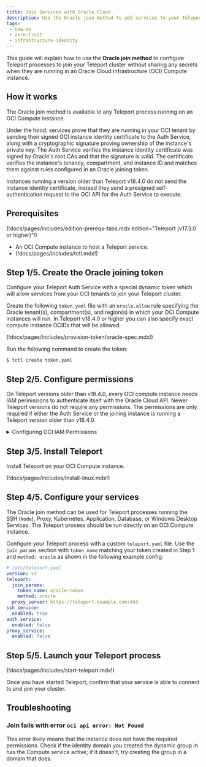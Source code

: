 ```yaml
---
title: Join Services with Oracle Cloud
description: Use the Oracle join method to add services to your Teleport cluster.
tags:
 - how-to
 - zero-trust
 - infrastructure-identity
---
```


This guide will explain how to use the **Oracle join method** to configure
Teleport processes to join your Teleport cluster without sharing any secrets
when they are running in an Oracle Cloud Infrastructure (OCI) Compute instance.

## How it works

The Oracle join method is available to any Teleport process running on an
OCI Compute instance.

Under the hood, services prove that they are running in your OCI tenant by
sending their signed OCI instance identity certificate to the Auth Service,
along with a cryptographic signature proving ownership of the instance's
private key.
The Auth Service verifies the instance identity certificate was signed by
Oracle's root CAs and that the signature is valid.
The certificate verifies the instance's tenancy, compartment, and instance ID
and matches them against rules configured in an Oracle joining token.

Instances running a version older than Teleport v18.4.0 do not send the
instance identity certificate, instead they send a presigned
self-authentication request to the OCI API for the Auth Service to execute.

## Prerequisites

(!docs/pages/includes/edition-prereqs-tabs.mdx edition="Teleport (v17.3.0 or higher)"!)

- An OCI Compute instance to host a Teleport service.
- (!docs/pages/includes/tctl.mdx!)

## Step 1/5. Create the Oracle joining token

Configure your Teleport Auth Service with a special dynamic token which will
allow services from your OCI tenants to join your Teleport cluster.

Create the following `token.yaml` file with an `oracle.allow` rule specifying
the Oracle tenant(s), compartment(s), and region(s) in which your OCI
Compute instances will run.
In Teleport v18.4.0 or higher you can also specify exact compute instance OCIDs
that will be allowed.

(!docs/pages/includes/provision-token/oracle-spec.mdx!)

Run the following command to create the token:

```code
$ tctl create token.yaml
```

## Step 2/5. Configure permissions

On Teleport versions older than v18.4.0, every OCI compute instance needs IAM
permissions to authenticate itself with the Oracle Cloud API.
Newer Teleport versions do not require any permissions.
The permissions are only required if either the Auth Service or the joining
instance is running a Teleport version older than v18.4.0.

<details>
<summary>Configuring OCI IAM Permissions</summary>

### Create a dynamic group

In the OCI console, navigate to
[Identity/Domains](https://cloud.oracle.com/identity/domains).
Select the currently active domain, then select **Dynamic groups**. Click **Create dynamic
group**. Create a group with the following matching rule, assigning 
<Var name="compartment-id" /> to the OCID of the compartment your instance is
in:

```code
Any {instance.compartment.id = '<Var name="compartment-id" />'}
```

![Create dynamic group](../../../img/oracle/oracle-join-dynamic-group@2x.png)

<Admonition type="tip">

To minimize unnecessary permissions, configure your matching rules to match
the rules in the token created in step 1.

</Admonition>

### Add policy to group

In the OCI console, navigate to
[Identity/Domains/Policy](https://cloud.oracle.com/identity/domains/policies).
Click **Create Policy**. Create the following policy, assigning 
<Var name="identity-domain" /> to the name of the selected identity domain:

```code
Allow dynamic-group '<Var name="identity-domain" />'/'join-teleport' to inspect authentication in tenancy
```

![Create policy](../../../img/oracle/oracle-join-policy@2x.png)

</details>

## Step 3/5. Install Teleport

Install Teleport on your OCI Compute instance.

(!docs/pages/includes/install-linux.mdx!)

## Step 4/5. Configure your services

The Oracle join method can be used for Teleport processes running the SSH (`Node`), Proxy,
Kubernetes, Application, Database, or Windows Desktop Services. The Teleport
process should be run directly on an OCI Compute instance.

Configure your Teleport process with a custom `teleport.yaml` file. Use the
`join_params` section with `token_name` matching your token created in Step 1
and `method: oracle` as shown in the following example config:

```yaml
# /etc/teleport.yaml
version: v3
teleport:
  join_params:
    token_name: oracle-token
    method: oracle
  proxy_server: https://teleport.example.com:443
ssh_service:
  enabled: true
auth_service:
  enabled: false
proxy_service:
  enabled: false
```

## Step 5/5. Launch your Teleport process

(!docs/pages/includes/start-teleport.mdx!)

Once you have started Teleport, confirm that your service is able to connect to
and join your cluster.

## Troubleshooting

### Join fails with error `oci api error: Not Found`

This error likely means that the instance does not have the required permissions.
Check if the identity domain you created the dynamic group in has the Compute
service active; if it doesn't, try creating the group in a domain that does.
